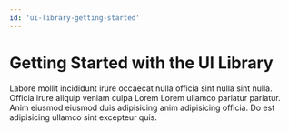 ```yaml
---
id: 'ui-library-getting-started'
---
```

# Getting Started with the UI Library

Labore mollit incididunt irure occaecat nulla officia sint nulla sint nulla. Officia irure aliquip veniam culpa Lorem Lorem ullamco pariatur pariatur. Anim eiusmod eiusmod duis adipisicing anim adipisicing officia. Do est adipisicing ullamco sint excepteur quis.